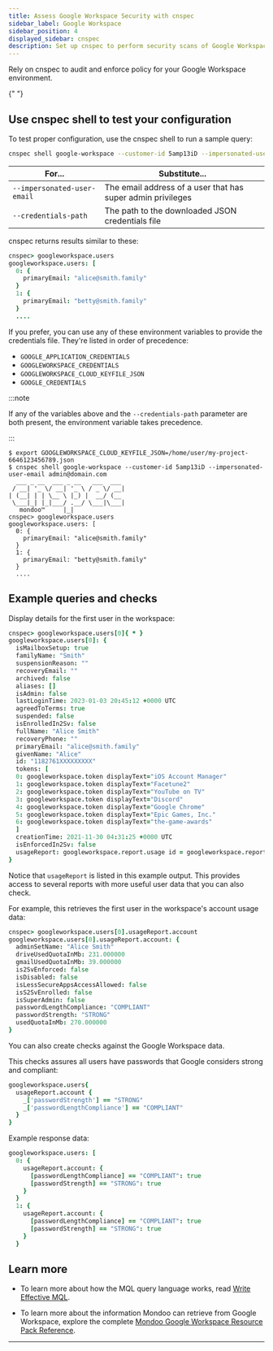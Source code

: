 ```yaml
---
title: Assess Google Workspace Security with cnspec
sidebar_label: Google Workspace
sidebar_position: 4
displayed_sidebar: cnspec
description: Set up cnspec to perform security scans of Google Workspace
---
```


Rely on cnspec to audit and enforce policy for your Google Workspace environment.


<Partial />{" "}

## Use cnspec shell to test your configuration

To test proper configuration, use the cnspec shell to run a sample query:

```bash
cnspec shell google-workspace --customer-id 5amp13iD --impersonated-user-email admin@domain.com --credentials-path /home/user/my-project-6646123456789.json
```

| For...                      | Substitute...                                               |
| --------------------------- | ----------------------------------------------------------- |
| `--impersonated-user-email` | The email address of a user that has super admin privileges |
| `--credentials-path`        | The path to the downloaded JSON credentials file            |

cnspec returns results similar to these:

```coffee
cnspec> googleworkspace.users
googleworkspace.users: [
  0: {
    primaryEmail: "alice@smith.family"
  }
  1: {
    primaryEmail: "betty@smith.family"
  }
  ....
```

If you prefer, you can use any of these environment variables to provide the credentials file. They're listed in order of precedence:

- `GOOGLE_APPLICATION_CREDENTIALS`
- `GOOGLEWORKSPACE_CREDENTIALS`
- `GOOGLEWORKSPACE_CLOUD_KEYFILE_JSON`
- `GOOGLE_CREDENTIALS`

:::note

If any of the variables above and the `--credentials-path` parameter are both present, the environment variable takes precedence.

:::

```text
$ export GOOGLEWORKSPACE_CLOUD_KEYFILE_JSON=/home/user/my-project-6646123456789.json
$ cnspec shell google-workspace --customer-id 5amp13iD --impersonated-user-email admin@domain.com
  ___ _ __  ___ _ __   ___  ___
 / __| '_ \/ __| '_ \ / _ \/ __|
| (__| | | \__ \ |_) |  __/ (__
 \___|_| |_|___/ .__/ \___|\___|
   mondoo™     |_|
cnspec> googleworkspace.users
googleworkspace.users: [
  0: {
    primaryEmail: "alice@smith.family"
  }
  1: {
    primaryEmail: "betty@smith.family"
  }
  ....
```

## Example queries and checks

Display details for the first user in the workspace:

```coffee
cnspec> googleworkspace.users[0]{ * }
googleworkspace.users[0]: {
  isMailboxSetup: true
  familyName: "Smith"
  suspensionReason: ""
  recoveryEmail: ""
  archived: false
  aliases: []
  isAdmin: false
  lastLoginTime: 2023-01-03 20:45:12 +0000 UTC
  agreedToTerms: true
  suspended: false
  isEnrolledIn2Sv: false
  fullName: "Alice Smith"
  recoveryPhone: ""
  primaryEmail: "alice@smith.family"
  givenName: "Alice"
  id: "1182761XXXXXXXXX"
  tokens: [
  0: googleworkspace.token displayText="iOS Account Manager"
  1: googleworkspace.token displayText="Facetune2"
  2: googleworkspace.token displayText="YouTube on TV"
  3: googleworkspace.token displayText="Discord"
  4: googleworkspace.token displayText="Google Chrome"
  5: googleworkspace.token displayText="Epic Games, Inc."
  6: googleworkspace.token displayText="the-game-awards"
  ]
  creationTime: 2021-11-30 04:31:25 +0000 UTC
  isEnforcedIn2Sv: false
  usageReport: googleworkspace.report.usage id = googleworkspace.report.usage/C013XXXXXX/118276124783XXXXXXXXX/2023-01-03
}
```

Notice that `usageReport` is listed in this example output. This provides access to several reports with more useful user data that you can also check.

For example, this retrieves the first user in the workspace's account usage data:

```coffee
cnspec> googleworkspace.users[0].usageReport.account
googleworkspace.users[0].usageReport.account: {
  adminSetName: "Alice Smith"
  driveUsedQuotaInMb: 231.000000
  gmailUsedQuotaInMb: 39.000000
  is2SvEnforced: false
  isDisabled: false
  isLessSecureAppsAccessAllowed: false
  isS2SvEnrolled: false
  isSuperAdmin: false
  passwordLengthCompliance: "COMPLIANT"
  passwordStrength: "STRONG"
  usedQuotaInMb: 270.000000
}
```

You can also create checks against the Google Workspace data.

This checks assures all users have passwords that Google considers strong and compliant:

```coffee
googleworkspace.users{
  usageReport.account {
    _['passwordStrength'] == "STRONG"
    _['passwordLengthCompliance'] == "COMPLIANT"
  }
}
```

Example response data:

```coffee
googleworkspace.users: [
  0: {
    usageReport.account: {
      [passwordLengthCompliance] == "COMPLIANT": true
      [passwordStrength] == "STRONG": true
    }
  }
  1: {
    usageReport.account: {
      [passwordLengthCompliance] == "COMPLIANT": true
      [passwordStrength] == "STRONG": true
    }
  }
```

## Learn more

- To learn more about how the MQL query language works, read [Write Effective MQL](/mql/mql.write/).

- To learn more about the information Mondoo can retrieve from Google Workspace, explore the complete [Mondoo Google Workspace Resource Pack Reference](/mql/resources/google-workspace-pack/).

---
